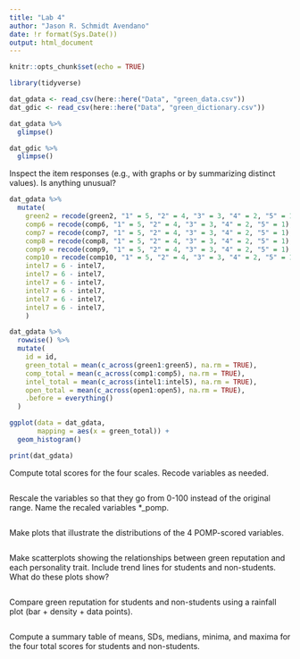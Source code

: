 ```yaml
---
title: "Lab 4"
author: "Jason R. Schmidt Avendano"
date: !r format(Sys.Date())
output: html_document
---
```


```r
knitr::opts_chunk$set(echo = TRUE)
```

```r
library(tidyverse)
```

```r
dat_gdata <- read_csv(here::here("Data", "green_data.csv"))
dat_gdic <- read_csv(here::here("Data", "green_dictionary.csv"))
```

```r
dat_gdata %>% 
  glimpse()

dat_gdic %>% 
  glimpse()
```


Inspect the item responses (e.g., with graphs or by summarizing distinct values). Is anything unusual?

```r
dat_gdata %>%
  mutate(
    green2 = recode(green2, "1" = 5, "2" = 4, "3" = 3, "4" = 2, "5" = 1),
    comp6 = recode(comp6, "1" = 5, "2" = 4, "3" = 3, "4" = 2, "5" = 1),
    comp7 = recode(comp7, "1" = 5, "2" = 4, "3" = 3, "4" = 2, "5" = 1),
    comp8 = recode(comp8, "1" = 5, "2" = 4, "3" = 3, "4" = 2, "5" = 1),
    comp9 = recode(comp9, "1" = 5, "2" = 4, "3" = 3, "4" = 2, "5" = 1),
    comp10 = recode(comp10, "1" = 5, "2" = 4, "3" = 3, "4" = 2, "5" = 1), 
    intel7 = 6 - intel7, 
    intel7 = 6 - intel7, 
    intel7 = 6 - intel7, 
    intel7 = 6 - intel7, 
    intel7 = 6 - intel7, 
    intel7 = 6 - intel7, 
    )
```


```r
dat_gdata %>%
  rowwise() %>% 
  mutate(
    id = id,
    green_total = mean(c_across(green1:green5), na.rm = TRUE),
    comp_total = mean(c_across(comp1:comp5), na.rm = TRUE),
    intel_total = mean(c_across(intel1:intel5), na.rm = TRUE),
    open_total = mean(c_across(open1:open5), na.rm = TRUE),
    .before = everything()
  )

ggplot(data = dat_gdata,
       mapping = aes(x = green_total)) +
  geom_histogram()

print(dat_gdata)
```


Compute total scores for the four scales. Recode variables as needed.
```r

```


Rescale the variables so that they go from 0-100 instead of the original range. Name the recaled variables *_pomp.
```r

```


Make plots that illustrate the distributions of the 4 POMP-scored variables.
```r

```


Make scatterplots showing the relationships between green reputation and each personality trait. Include trend lines for students and non-students. What do these plots show?
```r

```


Compare green reputation for students and non-students using a rainfall plot (bar + density + data points).
```r

```


Compute a summary table of means, SDs, medians, minima, and maxima for the four total scores for students and non-students.
```r

```

